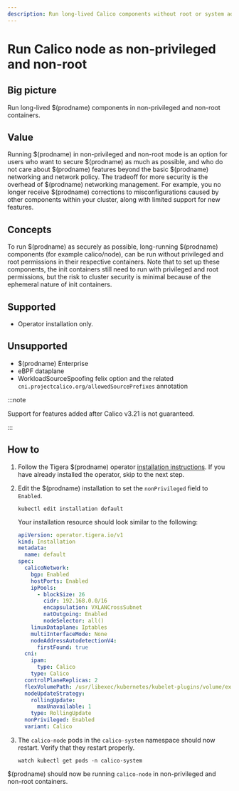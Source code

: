 ```yaml
---
description: Run long-lived Calico components without root or system admin privileges.
---
```


# Run Calico node as non-privileged and non-root

## Big picture

Run long-lived $(prodname) components in non-privileged and non-root containers.

## Value

Running $(prodname) in non-privileged and non-root mode is an option for users who
want to secure $(prodname) as much as possible, and who do not care about
$(prodname) features beyond the basic $(prodname) networking and network policy.
The tradeoff for more security is the overhead of $(prodname) networking management.
For example, you no longer receive $(prodname) corrections to misconfigurations caused
by other components within your cluster, along with limited support for new features.

## Concepts

To run $(prodname) as securely as possible, long-running $(prodname) components
(for example calico/node), can be run without privileged and root permissions in their respective
containers. Note that to set up these components, the init containers still need to run with
privileged and root permissions, but the risk to cluster security is minimal because of the
ephemeral nature of init containers.

## Supported

- Operator installation only.

## Unsupported

- $(prodname) Enterprise
- eBPF dataplane
- WorkloadSourceSpoofing felix option and the related `cni.projectcalico.org/allowedSourcePrefixes` annotation

:::note

Support for features added after Calico v3.21 is not guaranteed.

:::

## How to

1. Follow the Tigera $(prodname) operator [installation instructions](../getting-started/kubernetes/quickstart.mdx).
   If you have already installed the operator, skip to the next step.

1. Edit the $(prodname) installation to set the `nonPrivileged` field to `Enabled`.

   ```
   kubectl edit installation default
   ```

   Your installation resource should look similar to the following:

   ```yaml
   apiVersion: operator.tigera.io/v1
   kind: Installation
   metadata:
     name: default
   spec:
     calicoNetwork:
       bgp: Enabled
       hostPorts: Enabled
       ipPools:
         - blockSize: 26
           cidr: 192.168.0.0/16
           encapsulation: VXLANCrossSubnet
           natOutgoing: Enabled
           nodeSelector: all()
       linuxDataplane: Iptables
       multiInterfaceMode: None
       nodeAddressAutodetectionV4:
         firstFound: true
     cni:
       ipam:
         type: Calico
       type: Calico
     controlPlaneReplicas: 2
     flexVolumePath: /usr/libexec/kubernetes/kubelet-plugins/volume/exec/
     nodeUpdateStrategy:
       rollingUpdate:
         maxUnavailable: 1
       type: RollingUpdate
     nonPrivileged: Enabled
     variant: Calico
   ```

1. The `calico-node` pods in the `calico-system` namespace should now restart. Verify that they restart properly.
   ```
   watch kubectl get pods -n calico-system
   ```

$(prodname) should now be running `calico-node` in non-privileged and non-root containers.
